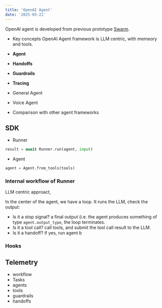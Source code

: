```yaml
---
title: 'OpenAI Agent'
date: '2025-03-21'
---
```


OpenAI agent is developed from previous prototype [Swarm](https://github.com/openai/swarm).

- Key concepts
  OpenAI Agent framework is LLM centric, with memeory and tools.

- **Agent**
- **Handoffs**
- **Guardrails**
- **Tracing**

- General Agent

- Voice Agent

- Comparison with other agent frameworks

## SDK

- Runner

```python
result = await Runner.run(agent, input)
```

- Agent

```python
agent = Agent.from_tools(tools)
```

### Internal workflow of Runner

LLM centric approact,

In the center of the agent, we have a loop.
It runs the LLM, check the output:

- Is it a stop signal? a final output (i.e. the agent produces something of type `agent.output_type`, the loop terminates.
- Is it a tool call? call tools, and submit the tool call result to the LLM.
- Is it a handoff? if yes, run agent b

### Hooks

## Telemetry

- workflow
- Tasks
- agents
- tools
- guardrails
- handoffs

